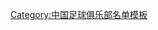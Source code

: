 {{Football squad with groups
|name=2012年中甲分类名单重足
|bgcolor=#FF0000
|bordercolor=#F1EF00
|textcolor=#F1EF00
|title=[[重庆足球俱乐部|<span style="color:#F1EF00">重庆FC</span>]] — [[2012年中国足球甲级联赛|<span style="color:#F1EF00">2012年</span>]][[中国足球甲级联赛|<span style="color:#F1EF00">中甲联赛第 8 名</span>]]
|group1=全年参赛球员
|list1=<div>
{{Football squad2 player|no=1|name=[[牛犇 (足球运动员)|牛犇]]}}
{{Football squad2 player|no=3|name=[[宋志伟]]}}
{{Football squad2 player|no=4|name={{flagicon|COL}} [[佩雷斯]]}}
{{Football squad2 player|no=5|name=[[李思源]]}}
{{Football squad2 player|no=6|name=[[阎世鹏]]}}
{{Football squad2 player|no=7|name=[[徐擎]]}}
{{Football squad2 player|no=8|name=[[邹宇成]]}}
{{Football squad2 player|no=9|name={{flagicon|NZL}} [[克里斯·基伦|基伦]]}}
{{Football squad2 player|no=10|name=[[黎斐]]}}
{{Football squad2 player|no=11|name=[[杜宇 (足球运动员)|杜宇]]}}
{{Football squad2 player|no=12|name=[[王圣 (足球运动员)|王圣]]}}
{{Football squad2 player|no=13|name=[[孟威]]}}
{{Football squad2 player|no=14|name=[[欧阳雪]]}}
{{Football squad2 player|no=15|name={{flagicon|HON}} [[沃尔特·马丁内斯|马丁内斯]]}}
{{Football squad2 player|no=16|name=[[崔棋]]}}
{{Football squad2 player|no=17|name=[[肖震]]}}
{{Football squad2 player|no=18|name=[[盛军]]}}
{{Football squad2 player|no=19|name=[[沈龙元]]}}
{{Football squad2 player|no=21|name=[[胡晓羽]]}}
{{Football squad2 player|no=23|name=[[国威]]}}
{{Football squad2 player|no=28|name=[[章艮]]}}
{{Football squad2 player|no=29|name=[[胡霈龙]]}}
{{Football squad2 player|no=30|name=[[滕尚坤]]}}
{{Football squad2 player|no=31|name=[[丁鹏]]}}
{{Football squad2 player|no=32|name=[[马晓磊]]}}
{{Football squad2 player|no=33|name=[[郭明月]]}}
{{Football squad2 player|no=36|name=[[郑伟 (足球运动员)|郑伟]]}}
</div>
|group2=夏季转入球员
|list2=<div>
{{Football squad2 player|no=27|name=[[何放]]}}
</div>
|group3=夏季转出球员
|list3=<div>
</div>
|group4=主教练
|list4=[[赵发庆]]<small>（至第 15 轮）</small>；[[赵昌宏]]
}}
<noinclude>
{{DEFAULTSORT:ChongQing F.C. Squad 2012}}
[[Category:中国足球俱乐部名单模板]]
</noinclude>